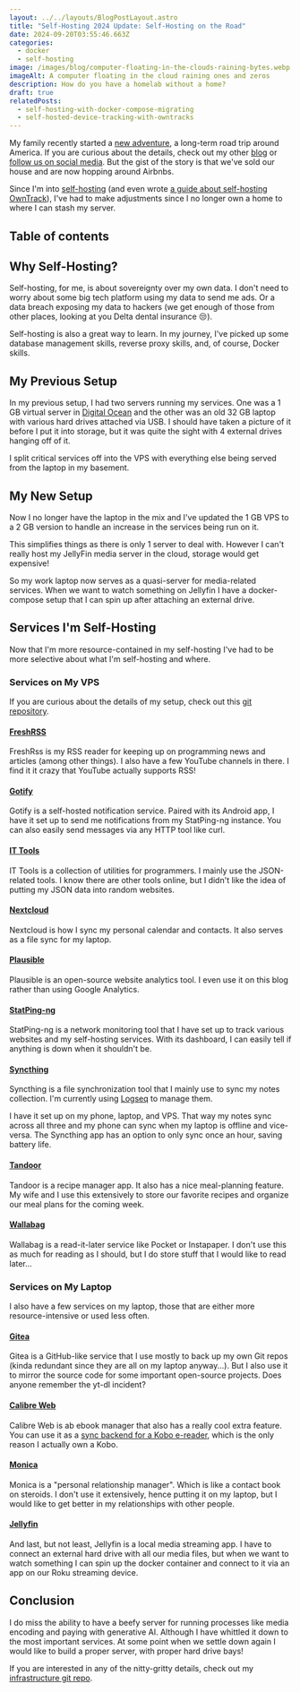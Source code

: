 ```yaml
---
layout: ../../layouts/BlogPostLayout.astro
title: "Self-Hosting 2024 Update: Self-Hosting on the Road"
date: 2024-09-20T03:55:46.663Z
categories:
  - docker
  - self-hosting
image: /images/blog/computer-floating-in-the-clouds-raining-bytes.webp
imageAlt: A computer floating in the cloud raining ones and zeros
description: How do you have a homelab without a home?
draft: true
relatedPosts:
  - self-hosting-with-docker-compose-migrating
  - self-hosted-device-tracking-with-owntracks
---
```


My family recently started a [new adventure](https://ourlifeisavacation.com/),
a long-term road trip around America. If you are curious about the details, check
out my other [blog](https://ourlifeisavacation.com/blog/) or
[follow us on social media](https://ourlifeisavacation.com/follow/). But the
gist of the story is that we've sold our house and are now hopping around Airbnbs.

Since I'm into [self-hosting](/blog/self-hosting-with-docker-compose-migrating/)
(and even wrote [a guide about self-hosting OwnTrack](/blog/self-hosted-device-tracking-with-owntracks/)),
I've had to make adjustments since I no longer own a home to where I can stash my server.

## Table of contents

## Why Self-Hosting?

Self-hosting, for me, is about sovereignty over my own data. I don't need to worry
about some big tech platform using my data to send me ads. Or a data breach exposing
my data to hackers (we get enough of those from other places, looking at you
Delta dental insurance 😒).

Self-hosting is also a great way to learn. In my journey, I've picked up some
database management skills, reverse proxy skills, and, of course, Docker skills.

<DigitalOceanAffiliate isSelfHosting />

## My Previous Setup

In my previous setup, I had two servers running my services. One was a 1 GB virtual
server in [Digital Ocean](https://digitalocean.pxf.io/XY3BQg) and the other
was an old 32 GB laptop with various hard drives attached via USB. I should have
taken a picture of it before I put it into storage, but it was quite the sight with
4 external drives hanging off of it.

I split critical services off into the VPS with everything else being served
from the laptop in my basement.

## My New Setup

Now I no longer have the laptop in the mix and I've updated the 1 GB VPS to a 2
GB version to handle an increase in the services being run on it.

This simplifies things as there is only 1 server to deal with. However I can't
really host my JellyFin media server in the cloud, storage would get expensive!

So my work laptop now serves as a quasi-server for media-related services. When
we want to watch something on Jellyfin I have a docker-compose setup that I can
spin up after attaching an external drive.

<Ad />

## Services I'm Self-Hosting

Now that I'm more resource-contained in my self-hosting I've had to be more selective
about what I'm self-hosting and where.

### Services on My VPS

If you are curious about the details of my setup, check out this
[git repository](https://gitlab.com/bhdouglass/infra/-/tree/master/docker-compose/kepler).

#### [FreshRSS](https://www.freshrss.org/)

FreshRss is my RSS reader for keeping up on programming news and articles (among other things).
I also have a few YouTube channels in there. I find it it crazy that YouTube actually supports RSS!

#### [Gotify](https://gotify.net/)

Gotify is a self-hosted notification service. Paired with its Android app, I
have it set up to send me notifications from my StatPing-ng instance. You can
also easily send messages via any HTTP tool like curl.

#### [IT Tools](https://it-tools.tech/)

IT Tools is a collection of utilities for programmers. I mainly use the JSON-related
tools. I know there are other tools online, but I didn't like the idea of
putting my JSON data into random websites.

#### [Nextcloud](https://nextcloud.com/)

Nextcloud is how I sync my personal calendar and contacts. It also serves as a
file sync for my laptop.

<Ad />

#### [Plausible](https://plausible.io/)

Plausible is an open-source website analytics tool. I even use it on this blog
rather than using Google Analytics.

#### [StatPing-ng](https://statping-ng.github.io/)

StatPing-ng is a network monitoring tool that I have set up to track various
websites and my self-hosting services. With its dashboard, I can easily tell
if anything is down when it shouldn't be.

#### [Syncthing](https://syncthing.net/)

Syncthing is a file synchronization tool that I mainly use to sync my notes
collection. I'm currently using [Logseq](https://logseq.com/) to manage them.

I have it set up on my phone, laptop, and VPS. That way my notes sync across all three
and my phone can sync when my laptop is offline and vice-versa. The Syncthing app
has an option to only sync once an hour, saving battery life.

#### [Tandoor](https://tandoor.dev/)

Tandoor is a recipe manager app. It also has a nice meal-planning feature. My wife
and I use this extensively to store our favorite recipes and organize our meal
plans for the coming week.

#### [Wallabag](https://wallabag.org/)

Wallabag is a read-it-later service like Pocket or Instapaper. I don't use this
as much for reading as I should, but I do store stuff that I would like to read later...

### Services on My Laptop

I also have a few services on my laptop, those that are either more resource-intensive
or used less often.

#### [Gitea](https://about.gitea.com/)

Gitea is a GitHub-like service that I use mostly to back up my own Git repos
(kinda redundant since they are all on my laptop anyway...). But I also
use it to mirror the source code for some important open-source projects. Does anyone
remember the yt-dl incident?

#### [Calibre Web](https://github.com/janeczku/calibre-web)

Calibre Web is ab ebook manager that also has a really cool extra feature. You can
use it as a [sync backend for a Kobo e-reader](https://web.archive.org/web/20220311174306/https://www.brandonjkessler.com/2021/04/26/setup-kobo-sync-in-calibre-web/),
which is the only reason I actually own a Kobo.

<Ad />

#### [Monica](https://www.monicahq.com/)

Monica is a "personal relationship manager". Which is like a contact book on steroids.
I don't use it extensively, hence putting it on my laptop, but I would like to get
better in my relationships with other people.

#### [Jellyfin](https://jellyfin.org/)

And last, but not least, Jellyfin is a local media streaming app. I have to connect
an external hard drive with all our media files, but when we want to watch something
I can spin up the docker container and connect to it via an app on our Roku streaming
device.

## Conclusion

I do miss the ability to have a beefy server for running processes like media
encoding and paying with generative AI. Although I have whittled it down to the
most important services. At some point when we settle down again I would like
to build a proper server, with proper hard drive bays!

If you are interested in any of the nitty-gritty details, check out my
[infrastructure git repo](https://gitlab.com/bhdouglass/infra).
